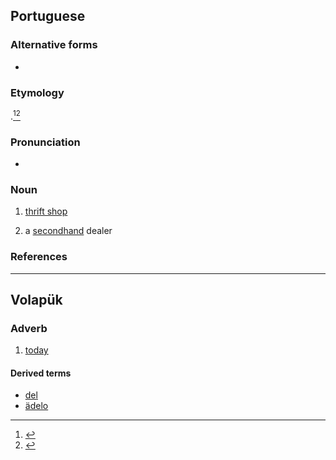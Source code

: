 {{also|Adelo|ädelo}}
==Portuguese==

===Alternative forms===
* {{alt|pt|adeleiro}}

===Etymology===
{{bor+|pt|ar|الدِلَال||auctioneer}}.<ref>{{R:pt:Infopédia}}</ref><ref>{{R:pt:Priberam}}</ref>

===Pronunciation===
{{pt-IPA|adélo}}
* {{hyphenation|pt|a|de|lo}}

===Noun===
{{pt-noun|m|f=adela|old=1}}

# [[thrift shop]] {{gloss|shop which sells used goods}}
#: {{syn|pt|brechó|q1=Brazil}}
# a [[secondhand]] dealer

===References===
<references/>

----

==Volapük==

===Adverb===
{{head|vo|adverb}}

# [[today]]

====Derived terms====
* [[del]]
* [[ädelo]]